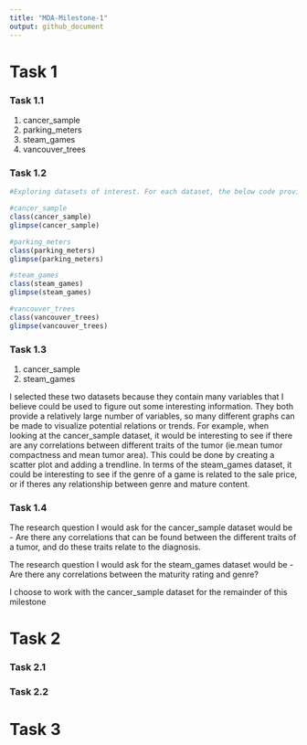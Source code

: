 ```yaml
---
title: "MDA-Milestone-1"
output: github_document
---
```


# Task 1
### Task 1.1
1. cancer_sample
2. parking_meters
3. steam_games
4. vancouver_trees

### Task 1.2
`````r
#Exploring datasets of interest. For each dataset, the below code provides class type, number of rows, number of columns, variable names, and provides information on how data is provided (ie. numeric or characters)

#cancer_sample
class(cancer_sample)
glimpse(cancer_sample)

#parking_meters
class(parking_meters)
glimpse(parking_meters)

#steam_games
class(steam_games)
glimpse(steam_games)

#vancouver_trees
class(vancouver_trees)
glimpse(vancouver_trees)
`````

### Task 1.3
1. cancer_sample
2. steam_games

I selected these two datasets because they contain many variables that I believe could be used to figure out some interesting information. They both provide a relatively large number of variables, so many different graphs can be made to visualize potential relations or trends. For example, when looking at the cancer_sample dataset, it would be interesting to see if there are any correlations between different traits of the tumor (ie.mean tumor compactness and mean tumor area). This could be done by creating a scatter plot and adding a trendline. In terms of the steam_games dataset, it could be interesting to see if the genre of a game is related to the sale price, or if theres any relationship between genre and mature content. 

### Task 1.4
The research question I would ask for the cancer_sample dataset would be - Are there any correlations that can be found between the different traits of a tumor, and do these traits relate to the diagnosis. 

The research question I would ask for the steam_games dataset would be - Are there any correlations between the maturity rating and genre?

I choose to work with the cancer_sample dataset for the remainder of this milestone

# Task 2
### Task 2.1
### Task 2.2

# Task 3
